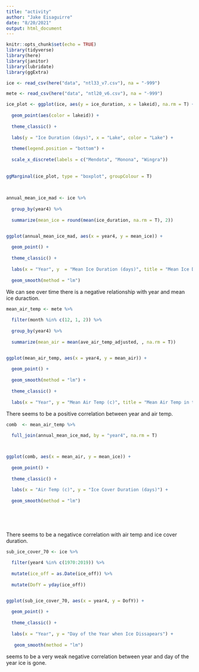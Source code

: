 ```yaml
---
title: "activity"
author: "Jake Eisaguirre"
date: "8/20/2021"
output: html_document
---
```


```r
knitr::opts_chunk$set(echo = TRUE)
library(tidyverse)
library(here)
library(janitor)
library(lubridate)
library(ggExtra)

```


```r

ice <- read_csv(here("data", "ntl33_v7.csv"), na = "-999")

mete <- read_csv(here("data", "ntl20_v6.csv"), na = "-999")

```

```r

ice_plot <- ggplot(ice, aes(y = ice_duration, x = lakeid), na.rm = T) +
  
  geom_point(aes(color = lakeid)) +
  
  theme_classic() +
  
  labs(y = "Ice Duration (days)", x = "Lake", color = "Lake") +
  
  theme(legend.position = "bottom") +
  
  scale_x_discrete(labels = c("Mendota", "Monona", "Wingra"))
  
  
ggMarginal(ice_plot, type = "boxplot", groupColour = T) 
  
  

```

```r

annual_mean_ice_mad <- ice %>% 
  
  group_by(year4) %>% 
  
  summarize(mean_ice = round(mean(ice_duration, na.rm = T), 2))


ggplot(annual_mean_ice_mad, aes(x = year4, y = mean_ice)) +
  
  geom_point() + 
  
  theme_classic() +
  
  labs(x = "Year", y  = "Mean Ice Duration (days)", title = "Mean Ice Duration of Lakes in the Madison Area"  ) +
  
  geom_smooth(method = "lm")

```
We can see over time there is a negative relationship with year and mean ice duraction. 

```r

mean_air_temp <- mete %>% 
  
  filter(month %in% c(12, 1, 2)) %>% 
  
  group_by(year4) %>% 
  
  summarize(mean_air = mean(ave_air_temp_adjusted, , na.rm = T))


ggplot(mean_air_temp, aes(x = year4, y = mean_air)) +
  
  geom_point() +
  
  geom_smooth(method = "lm") +
  
  theme_classic() +
  
  labs(x = "Year", y = "Mean Air Temp (c)", title = "Mean Air Temp in the Madison Lake Area")

```
There seems to be a positive correlation between year and air temp.


```r

comb  <- mean_air_temp %>% 
  
  full_join(annual_mean_ice_mad, by = "year4", na.rm = T)



ggplot(comb, aes(x = mean_air, y = mean_ice)) +
  
  geom_point() +
  
  theme_classic() +
  
  labs(x = "Air Temp (c)", y = "Ice Cover Duration (days)") +
  
  geom_smooth(method = "lm")
  
  
  
  

```
There seems to be a negativce correlation with air temp and ice cover duration. 


```r

sub_ice_cover_70 <- ice %>% 
  
  filter(year4 %in% c(1970:2019)) %>% 
  
  mutate(ice_off = as.Date(ice_off)) %>% 
  
  mutate(DofY = yday(ice_off))


ggplot(sub_ice_cover_70, aes(x = year4, y = DofY)) +
  
  geom_point() +
  
  theme_classic() +
  
  labs(x = "Year", y = "Day of the Year when Ice Dissapears") +
  
   geom_smooth(method = "lm")


```
seems to be a very weak negative correlation between year and day of the year ice is gone. 
